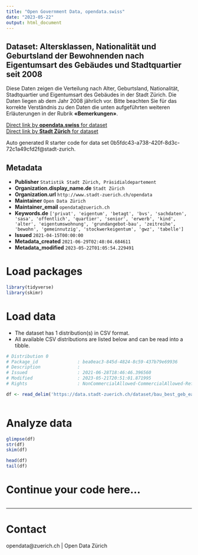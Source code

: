 ```yaml
---
title: "Open Government Data, opendata.swiss"
date: "2023-05-22"
output: html_document
---
```


## Dataset: Altersklassen, Nationalität und Geburtsland der Bewohnenden nach Eigentumsart des Gebäudes und Stadtquartier seit 2008

Diese Daten zeigen die Verteilung nach Alter, Geburtsland, Nationalität, Stadtquartier und Eigentumsart des Gebäudes in der Stadt Zürich. Die Daten liegen ab dem Jahr 2008 jährlich vor.
Bitte beachten Sie für das korrekte Verständnis zu den Daten die unten aufgeführten weiteren Erläuterungen in der Rubrik **«Bemerkungen»**.



[Direct link by **opendata.swiss** for dataset](https://opendata.swiss/de/dataset/altersklassen-der-bewohnenden-nach-gebaudeeigentum-und-stadtquartieren-in-der-stadt-zurich-2008)<br>
[Direct link by **Stadt Zürich** for dataset](https://data.stadt-zuerich.ch/dataset/bau_best_geb_ea_pers_altersgruppe_quartier_jahr_od6983)

Auto generated R starter code for data set 0b5fdc43-a738-420f-8d3c-72c1a49cfd2f@stadt-zurich.

## Metadata

- **Publisher** `Statistik Stadt Zürich, Präsidialdepartement`
- **Organization.display_name.de** `Stadt Zürich`
- **Organization.url** `http://www.stadt-zuerich.ch/opendata`
- **Maintainer** `Open Data Zürich`
- **Maintainer_email** `opendata@zuerich.ch`
- **Keywords.de** `['privat', 'eigentum', 'betagt', 'bvs', 'sachdaten', 'sasa', 'offentlich', 'quartier', 'senior', 'erwerb', 'kind', 'alter', 'eigentumswohnung', 'grundangebot-bau', 'zeitreihe', 'bewohn', 'gemeinnutzig', 'stockwerkeigentum', 'gwz', 'tabelle']`
- **Issued** `2021-04-15T00:00:00`
- **Metadata_created** `2021-06-29T02:48:04.684611`
- **Metadata_modified** `2023-05-22T01:05:54.229491`


# Load packages

```r

library(tidyverse)
library(skimr)

```

# Load data

-   The dataset has 1 distribution(s) in CSV format.
-   All available CSV distributions are listed below and can be read into a tibble.

```r

# Distribution 0
# Package_id               : bea0eac3-845d-4824-8c59-437b79e69936
# Description              : 
# Issued                   : 2021-06-28T18:46:46.396560
# Modified                 : 2023-05-21T20:51:01.871995
# Rights                   : NonCommercialAllowed-CommercialAllowed-ReferenceNotRequired

df <- read_delim('https://data.stadt-zuerich.ch/dataset/bau_best_geb_ea_pers_altersgruppe_quartier_jahr_od6983/download/BAU698OD6983.csv')



```

# Analyze data

```r

glimpse(df)
str(df)
skim(df)

head(df)
tail(df)

```

# Continue your code here...

```r

```

------------------------------------------------------------------------

# Contact

opendata@zuerich.ch | Open Data Zürich
